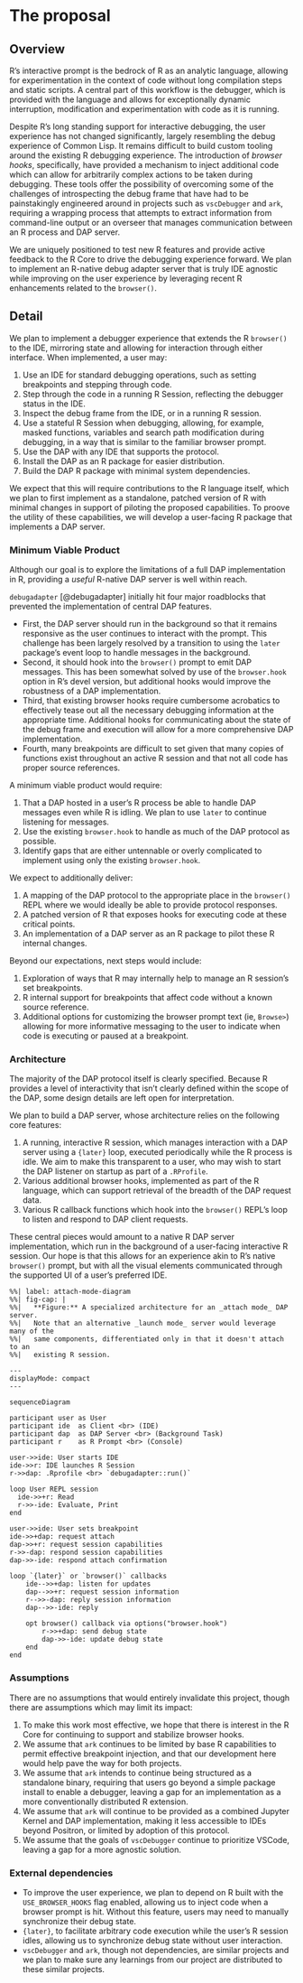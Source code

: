 # The proposal

<!--
How are you going to solve the problem? Include the concrete actions you
will take and an estimated timeline. What are likely failure modes and
how will you recover from them?

This is where the proposal should be outlined.
-->

## Overview

<!--
At a high-level address what your proposal is and how it will address
the problem identified. Highlight any benefits to the R Community that
follow from solving the problem. This should be your most compelling
section.

Include concrete actions you will take and estimated timeline.
-->

R's interactive prompt is the bedrock of R as an analytic language, allowing for
experimentation in the context of code without long compilation steps and
static scripts. A central part of this workflow is the debugger, which is 
provided with the language and allows for exceptionally dynamic interruption,
modification and experimentation with code as it is running.

Despite R's long standing support for interactive debugging, the user experience
has not changed significantly, largely resembling the debug experience of
Common Lisp. It remains difficult to build custom tooling around the existing
R debugging experience. The introduction of _browser hooks_, specifically, have
provided a mechanism to inject additional code which can allow for arbitrarily
complex actions to be taken during debugging. These tools offer the possibility
of overcoming some of the challenges of introspecting the debug frame that have
had to be painstakingly engineered around in projects such as `vscDebugger`
and `ark`, requiring a wrapping process that attempts to extract information
from command-line output or an overseer that manages communication between an R
process and DAP server.

We are uniquely positioned to test new R features and provide active feedback to
the R Core to drive the debugging experience forward. We plan to implement an
R-native debug adapter server that is truly IDE agnostic while improving on the
user experience by leveraging recent R enhancements related to the `browser()`.

## Detail

<!--
Go into more detail about the specifics of the project and how it delivers
against the problem.

Depending on project type the detail section should include:
-->

We plan to implement a debugger experience that extends the R `browser()` to the
IDE, mirroring state and allowing for interaction through either interface. When
implemented, a user may:

1. Use an IDE for standard debugging operations, such as setting breakpoints
   and stepping through code.
2. Step through the code in a running R Session, reflecting the debugger status
   in the IDE.
3. Inspect the debug frame from the IDE, or in a running R session.
4. Use a stateful R Session when debugging, allowing, for example, masked
   functions, variables and search path modification during debugging, in a way
   that is similar to the familiar browser prompt.
5. Use the DAP with any IDE that supports the protocol.
6. Install the DAP as an R package for easier distribution.
7. Build the DAP R package with minimal system dependencies.

We expect that this will require contributions to the R language itself, which
we plan to first implement as a standalone, patched version of R with minimal
changes in support of piloting the proposed capabilities. To proove the utility
of these capabilities, we will develop a user-facing R package that implements a
DAP server.

### Minimum Viable Product

<!--
What is the smallest thing you can build that delivers value to your users?
-->

Although our goal is to explore the limitations of a full DAP implementation
in R, providing a _useful_ R-native DAP server is well within reach.

`debugadapter` [@debugadapter] initially hit four major roadblocks that prevented
the implementation of central DAP features.

- First, the DAP server should run in the background so that it remains
responsive as the user continues to interact with the prompt. This challenge has
been largely resolved by a transition to using the `later` package's event loop
to handle messages in the background.
- Second, it should hook into the `browser()` prompt to emit DAP messages.
This has been somewhat solved by use of the `browser.hook` option in R's
devel version, but additional hooks would improve the robustness of a DAP
implementation.
- Third, that existing browser hooks require cumbersome acrobatics to
effectively tease out all the necessary debugging information at the appropriate
time. Additional hooks for communicating about the state of the debug frame
and execution will allow for a more comprehensive DAP implementation.
- Fourth, many breakpoints are difficult to set given that many copies of
functions exist throughout an active R session and that not all code has proper
source references.

A minimum viable product would require:

1. That a DAP hosted in a user's R process be able to handle DAP messages even
   while R is idling. We plan to use `later` to continue listening for messages.
2. Use the existing `browser.hook` to handle as much of the DAP protocol as
   possible.
3. Identify gaps that are either untennable or overly complicated to implement
   using only the existing `browser.hook`.

We expect to additionally deliver:

1. A mapping of the DAP protocol to the appropriate place in the `browser()` REPL
   where we would ideally be able to provide protocol responses.
2. A patched version of R that exposes hooks for executing code at these critical
   points.
3. An implementation of a DAP server as an R package to pilot these R internal
   changes.

Beyond our expectations, next steps would include:

1. Exploration of ways that R may internally help to manage an R session's set
   breakpoints.
2. R internal support for breakpoints that affect code without a known source
   reference.
3. Additional options for customizing the browser prompt text (ie, `Browse>`)
   allowing for more informative messaging to the user to indicate when code
   is executing or paused at a breakpoint.

### Architecture

<!--
What does the high-level architecture look like?
-->

The majority of the DAP protocol itself is clearly specified. Because R
provides a level of interactivity that isn't clearly defined within the scope of
the DAP, some design details are left open for interpretation.

We plan to build a DAP server, whose architecture relies on the following core
features:

1. A running, interactive R session, which manages interaction with a
   DAP server using a `{later}` loop, executed periodically while the R process
   is idle. We aim to make this transparent to a user, who may wish to start
   the DAP listener on startup as part of a `.RProfile`.
2. Various additional browser hooks, implemented as part of the R language, which
   can support retrieval of the breadth of the DAP request data.
3. Various R callback functions which hook into the `browser()` REPL's loop
   to listen and respond to DAP client requests.

These central pieces would amount to a native R DAP server implementation, which
run in the background of a user-facing interactive R session. Our hope is that
this allows for an experience akin to R's native `browser()` prompt, but with all
the visual elements communicated through the supported UI of a user's preferred
IDE.

```mermaid
%%| label: attach-mode-diagram
%%| fig-cap: |
%%|   **Figure:** A specialized architecture for an _attach mode_ DAP server.
%%|   Note that an alternative _launch mode_ server would leverage many of the
%%|   same components, differentiated only in that it doesn't attach to an
%%|   existing R session.

---
displayMode: compact
---

sequenceDiagram

participant user as User
participant ide  as Client <br> (IDE)
participant dap  as DAP Server <br> (Background Task)
participant r    as R Prompt <br> (Console)

user->>ide: User starts IDE
ide->>r: IDE launches R Session
r->>dap: .Rprofile <br> `debugadapter::run()`

loop User REPL session
  ide->>+r: Read
  r->>-ide: Evaluate, Print
end

user->>ide: User sets breakpoint
ide->>+dap: request attach
dap->>+r: request session capabilities
r->>-dap: respond session capabilities
dap->>-ide: respond attach confirmation

loop `{later}` or `browser()` callbacks
    ide-->>+dap: listen for updates
    dap-->>+r: request session information
    r-->>-dap: reply session information
    dap-->>-ide: reply

    opt browser() callback via options("browser.hook")
        r->>+dap: send debug state
        dap->>-ide: update debug state
    end
end
```

### Assumptions

<!--
What assumptions are you making that, if proven false, would invalidate the project?
-->

There are no assumptions that would entirely invalidate this project, though
there are assumptions which may limit its impact:

1. To make this work most effective, we hope that there is interest in the R
   Core for continuing to support and stabilize browser hooks.
2. We assume that `ark` continues to be limited by base R capabilities to
   permit effective breakpoint injection, and that our development here would
   help pave the way for both projects.
3. We assume that `ark` intends to continue being structured as a standalone
   binary, requiring that users go beyond a simple package install to enable
   a debugger, leaving a gap for an implementation as a more conventionally
   distributed R extension.
4. We assume that `ark` will continue to be provided as a combined Jupyter
   Kernel and DAP implementation, making it less accessible to IDEs beyond
   Positron, or limited by adoption of this protocol.
5. We assume that the goals of `vscDebugger` continue to prioritize VSCode,
   leaving a gap for a more agnostic solution.

### External dependencies

<!--
What external dependencies does the project have (e.g. libraries, services, other projects, etc.)?
-->

- To improve the user experience, we plan to depend on R built with the
  `USE_BROWSER_HOOKS` flag enabled, allowing us to inject code when a browser
  prompt is hit. Without this feature, users may need to manually synchronize
  their debug state.
- `{later}`, to facilitate arbitrary code execution while the user's R session
  idles, allowing us to synchronize debug state without user interaction.
- `vscDebugger` and `ark`, though not dependencies, are similar projects and we
  plan to make sure any learnings from our project are distributed to these
  similar projects.

